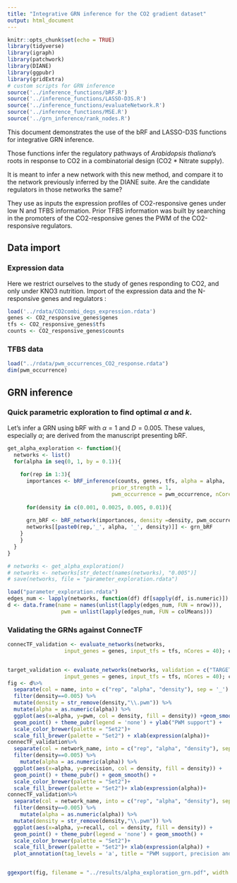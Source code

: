 ```yaml
---
title: "Integrative GRN inference for the CO2 gradient dataset"
output: html_document
---
```

  
```r
knitr::opts_chunk$set(echo = TRUE)
library(tidyverse)
library(igraph)
library(patchwork)
library(DIANE)
library(ggpubr)
library(gridExtra)
# custom scripts for GRN inference
source('../inference_functions/bRF.R')
source('../inference_functions/LASSO-D3S.R')
source('../inference_functions/evaluateNetwork.R')
source('../inference_functions/MSE.R')
source('../grn_inference/rank_nodes.R')
```

This document demonstrates the use of the bRF and LASSO-D3S functions for integrative GRN inference.

Those functions infer the regulatory pathways of *Arabidopsis thaliana*'s roots in response to CO2 in a combinatorial design (CO2 * Nitrate supply).

It is meant to infer a new network with this new method, and compare it to the network previously inferred by the DIANE suite. 
Are the candidate regulators in those networks the same?

They use as inputs the expression profiles of CO2-responsive genes under low N and TFBS information. 
Prior TFBS information was built by searching in the promoters of the CO2-responsive genes the PWM of the CO2-responsive regulators. 

## Data import

### Expression data

Here we restrict ourselves to the study of genes responding to CO2, and only under KNO3 nutrition.
Import of the expression data and the N-responsive genes and regulators :

```r
load('../rdata/CO2combi_degs_expression.rdata')
genes <- CO2_responsive_genes$genes
tfs <- CO2_responsive_genes$tfs
counts <- CO2_responsive_genes$counts
```

### TFBS data


```r
load("../rdata/pwm_occurrences_CO2_response.rdata")
dim(pwm_occurrence)
```

## GRN inference

### Quick parametric exploration to find optimal $\alpha$ and $k$.

Let's infer a GRN using bRF with $\alpha=1$ and $D = 0.005$.
These values, especially $\alpha$; are derived from the manuscript presenting bRF.

```r

get_alpha_exploration <- function(){
  networks <- list()
  for(alpha in seq(0, 1, by = 0.1)){
  
    for(rep in 1:3){
      importances <- bRF_inference(counts, genes, tfs, alpha = alpha,
                                 prior_strength = 1,
                                 pwm_occurrence = pwm_occurrence, nCores = 50)
  
      for(density in c(0.001, 0.0025, 0.005, 0.01)){
  
      grn_bRF <- bRF_network(importances, density =density, pwm_occurrence, genes, tfs)
      networks[[paste0(rep,'_', alpha, '_', density)]] <- grn_bRF
    }
    }
  }
}

# networks <- get_alpha_exploration()
# networks <- networks[str_detect(names(networks), "0.005")]
# save(networks, file = "parameter_exploration.rdata")

load("parameter_exploration.rdata")
edges_num <- lapply(networks, function(df) df[sapply(df, is.numeric)])
d <- data.frame(name = names(unlist(lapply(edges_num, FUN = nrow))),
                 pwm = unlist(lapply(edges_num, FUN = colMeans)))
```

### Validating the GRNs against ConnecTF

```r
connecTF_validation <- evaluate_networks(networks, 
                  input_genes = genes, input_tfs = tfs, nCores = 40); connecTF_validation


target_validation <- evaluate_networks(networks, validation = c("TARGET"),
                  input_genes = genes, input_tfs = tfs, nCores = 40); connecTF_validation
fig <- d%>%
  separate(col = name, into = c("rep", "alpha", "density"), sep = '_') %>%
  filter(density==0.005) %>%
  mutate(density = str_remove(density,"\\.pwm")) %>%
  mutate(alpha = as.numeric(alpha)) %>%
  ggplot(aes(x=alpha, y=pwm, col = density, fill = density)) +geom_smooth() + 
  geom_point() + theme_pubr(legend = 'none') + ylab("PWM support") +
  scale_color_brewer(palette = "Set2")+
  scale_fill_brewer(palette = "Set2") + xlab(expression(alpha))+
connecTF_validation%>%
  separate(col = network_name, into = c("rep", "alpha", "density"), sep = '_') %>%
  filter(density==0.005) %>%
    mutate(alpha = as.numeric(alpha)) %>%
  ggplot(aes(x=alpha, y=precision, col = density, fill = density)) +
  geom_point() + theme_pubr() + geom_smooth() + 
  scale_color_brewer(palette = "Set2")+
  scale_fill_brewer(palette = "Set2")+ xlab(expression(alpha))+
connecTF_validation%>%
  separate(col = network_name, into = c("rep", "alpha", "density"), sep = '_') %>%
  filter(density==0.005) %>%
    mutate(alpha = as.numeric(alpha)) %>%
  mutate(density = str_remove(density,"\\.pwm")) %>%
  ggplot(aes(x=alpha, y=recall, col = density, fill = density)) +
  geom_point() + theme_pubr(legend = 'none') + geom_smooth() + 
  scale_color_brewer(palette = "Set2")+
  scale_fill_brewer(palette = "Set2")+ xlab(expression(alpha)) +
  plot_annotation(tag_levels = 'a', title = "PWM support, precision and recall for bRF as a function of TFBS contribution")


ggexport(fig, filename = "../results/alpha_exploration_grn.pdf", width = 11, height = 5)
```